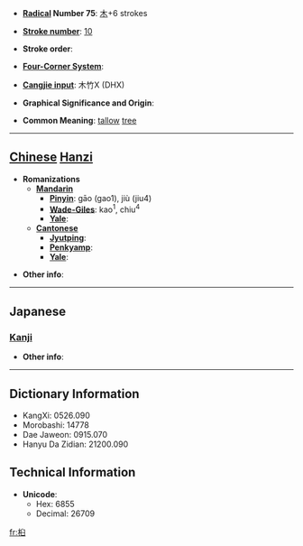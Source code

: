 * '''[[Wiktionary:Chinese radical index| Radical]] Number 75''': [[Wiktionary:Chinese radical index 木|木]]+6 strokes

* '''[[Wiktionary:Chinese total strokes index|Stroke number]]''': [[Wiktionary:Chinese total strokes index 10|10]]

* '''Stroke order''': 

* '''[[Wiktionary:Chinese four corner index|Four-Corner System]]''': 

* '''[[Wiktionary:Chinese Cangjie index|Cangjie input]]''': 木竹X (DHX)

* '''Graphical Significance and Origin''': 

* '''Common Meaning''': [[tallow]] [[tree]]

----

== [[Chinese]] [[Hanzi]] ==

* '''Romanizations'''
** '''[[Mandarin]]'''
*** '''[[Pinyin]]''': gāo (gao1), jiù (jiu4)
*** '''[[Wade-Giles]]''': kao<sup>1</sup>, chiu<sup>4</sup>
*** '''[[Yale]]''': 
** '''[[Cantonese]]'''
*** '''[[Jyutping]]''':
*** '''[[Penkyamp]]''': 
*** '''[[Yale]]''': 

* '''Other info''': 

----

==Japanese==
===[[Kanji]]===
{{kanji|on readings=[[きゅう]] (kyū)|kun readings=[[ぶな]] (buna)}}

* '''Other info''':  

----

== Dictionary Information ==

* KangXi: 0526.090
* Morobashi: 14778
* Dae Jaweon: 0915.070
* Hanyu Da Zidian: 21200.090

== Technical Information ==

* '''Unicode''':
** Hex: 6855
** Decimal: 26709

[[fr:桕]]